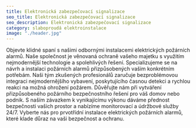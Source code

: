 ```yaml
---
title: Elektronická zabezpečovací signalizace  
seo_title: Elektronická zabezpečovací signalizace 
seo_description: Elektronická zabezpečovací signalizace 
category: slaboproudá elektroinstalace
image: "./header.jpg"
---
```

Objevte klidné spaní s našimi odbornými instalacemi elektrických požárních alarmů. Naše společnost je věnovaná ochraně vašeho majetku s využitím nejmodernější technologie a spolehlivých řešení. Specializujeme se na návrh a instalaci požárních alarmů přizpůsobených vašim konkrétním potřebám. Naši tým zkušených profesionálů zaručuje bezproblémovou integraci nejmodernějšího vybavení, poskytujícího časnou detekci a rychlou reakci na možná ohrožení požárem. Důvěřujte nám při vytváření přizpůsobeného požárního bezpečnostního řešení pro váš domov nebo podnik. S naším závazkem k vynikajícímu výkonu dáváme přednost bezpečnosti vašich prostor a nabízíme monitorovací a údržbové služby 24/7. Vyberte nás pro prvotřídní instalace elektrických požárních alarmů, které klade důraz na vaši bezpečnost a ochranu.